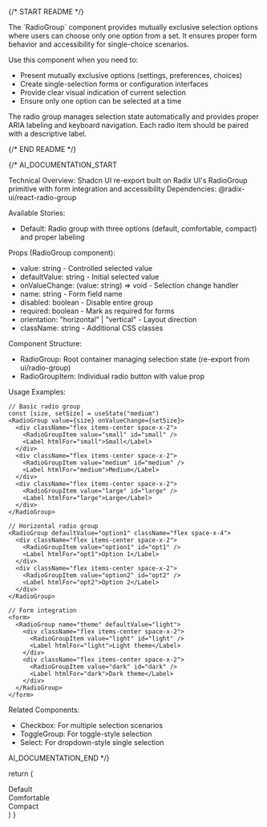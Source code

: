 
{/* START README */}
<div className="prose prose-sm max-w-none">
The `RadioGroup` component provides mutually exclusive selection options where users can choose only one option from a set. It ensures proper form behavior and accessibility for single-choice scenarios.

Use this component when you need to:

- Present mutually exclusive options (settings, preferences, choices)
- Create single-selection forms or configuration interfaces
- Provide clear visual indication of current selection
- Ensure only one option can be selected at a time

The radio group manages selection state automatically and provides proper ARIA labeling and keyboard navigation. Each radio item should be paired with a descriptive label.
</div>
{/* END README */}

{/*
AI_DOCUMENTATION_START

Technical Overview: Shadcn UI re-export built on Radix UI's RadioGroup primitive with form integration and accessibility
Dependencies: @radix-ui/react-radio-group

Available Stories:

- Default: Radio group with three options (default, comfortable, compact) and proper labeling

Props (RadioGroup component):

- value: string - Controlled selected value
- defaultValue: string - Initial selected value
- onValueChange: (value: string) => void - Selection change handler
- name: string - Form field name
- disabled: boolean - Disable entire group
- required: boolean - Mark as required for forms
- orientation: "horizontal" | "vertical" - Layout direction
- className: string - Additional CSS classes

Component Structure:

- RadioGroup: Root container managing selection state (re-export from ui/radio-group)
- RadioGroupItem: Individual radio button with value prop

Usage Examples:

```tsx
// Basic radio group
const [size, setSize] = useState("medium")
<RadioGroup value={size} onValueChange={setSize}>
  <div className="flex items-center space-x-2">
    <RadioGroupItem value="small" id="small" />
    <Label htmlFor="small">Small</Label>
  </div>
  <div className="flex items-center space-x-2">
    <RadioGroupItem value="medium" id="medium" />
    <Label htmlFor="medium">Medium</Label>
  </div>
  <div className="flex items-center space-x-2">
    <RadioGroupItem value="large" id="large" />
    <Label htmlFor="large">Large</Label>
  </div>
</RadioGroup>

// Horizontal radio group
<RadioGroup defaultValue="option1" className="flex space-x-4">
  <div className="flex items-center space-x-2">
    <RadioGroupItem value="option1" id="opt1" />
    <Label htmlFor="opt1">Option 1</Label>
  </div>
  <div className="flex items-center space-x-2">
    <RadioGroupItem value="option2" id="opt2" />
    <Label htmlFor="opt2">Option 2</Label>
  </div>
</RadioGroup>

// Form integration
<form>
  <RadioGroup name="theme" defaultValue="light">
    <div className="flex items-center space-x-2">
      <RadioGroupItem value="light" id="light" />
      <Label htmlFor="light">Light theme</Label>
    </div>
    <div className="flex items-center space-x-2">
      <RadioGroupItem value="dark" id="dark" />
      <Label htmlFor="dark">Dark theme</Label>
    </div>
  </RadioGroup>
</form>
```

Related Components:

- Checkbox: For multiple selection scenarios
- ToggleGroup: For toggle-style selection
- Select: For dropdown-style single selection

AI_DOCUMENTATION_END
*/}

  return (
    <RadioGroup defaultValue="comfortable">
      <div className="flex items-center gap-3">
        <RadioGroupItem value="default" id="r1" />
        <ShadcnLabel htmlFor="r1">Default</ShadcnLabel>
      </div>
      <div className="flex items-center gap-3">
        <RadioGroupItem value="comfortable" id="r2" />
        <ShadcnLabel htmlFor="r2">Comfortable</ShadcnLabel>
      </div>
      <div className="flex items-center gap-3">
        <RadioGroupItem value="compact" id="r3" />
        <ShadcnLabel htmlFor="r3">Compact</ShadcnLabel>
      </div>
    </RadioGroup>
  )
}
